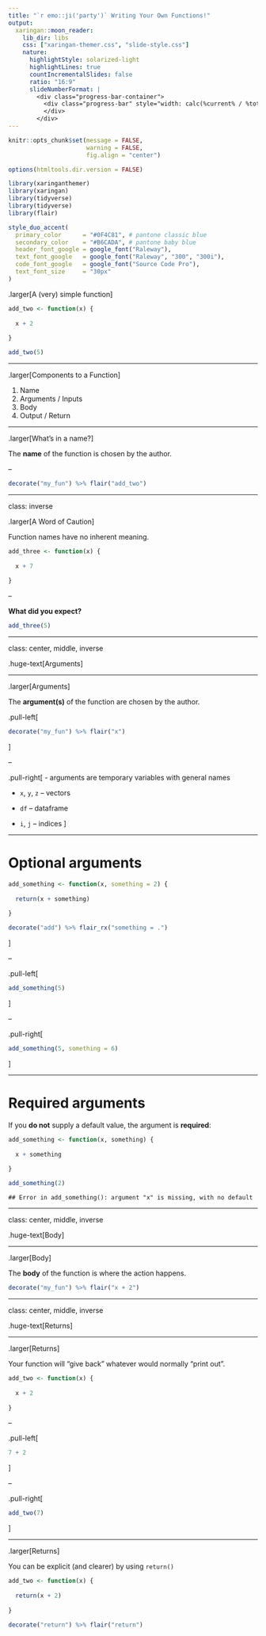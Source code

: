 ```yaml
---
title: "`r emo::ji('party')` Writing Your Own Functions!"
output:
  xaringan::moon_reader:
    lib_dir: libs
    css: ["xaringan-themer.css", "slide-style.css"]
    nature:
      highlightStyle: solarized-light
      highlightLines: true
      countIncrementalSlides: false
      ratio: "16:9"
      slideNumberFormat: |
        <div class="progress-bar-container">
          <div class="progress-bar" style="width: calc(%current% / %total% * 100%);">
          </div>
        </div>
---
```



```r
knitr::opts_chunk$set(message = FALSE, 
                      warning = FALSE, 
                      fig.align = "center")

options(htmltools.dir.version = FALSE)

library(xaringanthemer)
library(xaringan)
library(tidyverse)
library(tidyverse)
library(flair)

style_duo_accent(
  primary_color      = "#0F4C81", # pantone classic blue
  secondary_color    = "#B6CADA", # pantone baby blue
  header_font_google = google_font("Raleway"),
  text_font_google   = google_font("Raleway", "300", "300i"),
  code_font_google   = google_font("Source Code Pro"),
  text_font_size     = "30px"
)
```


.larger[A (very) simple function]

```r
add_two <- function(x) {
  
  x + 2
  
}
```

```r
add_two(5)
```


---

.larger[Components to a Function]

1. Name
2. Arguments / Inputs
3. Body 
4. Output / Return

---

.larger[What's in a name?]

The **name** of the function is chosen by the author.

--

```r

decorate("my_fun") %>% flair("add_two")

```

---

class: inverse 

.larger[A Word of Caution]

Function names have no inherent meaning.

```r
add_three <- function(x) {
  
  x + 7
  
}

```

--

**What did you expect?** 

```r
add_three(5)
```


---

class: center, middle, inverse

.huge-text[Arguments]

---

.larger[Arguments] 

The **argument(s)** of the function are chosen by the author.

.pull-left[
```r

decorate("my_fun") %>% flair("x")

```
]

--

.pull-right[
- arguments are temporary variables with general names

- `x`, `y`, `z` -- vectors

- `df` -- dataframe

- `i`, `j` -- indices
]


---

# Optional arguments


```r


add_something <- function(x, something = 2) {
  
  return(x + something)
  
}


```

```r
decorate("add") %>% flair_rx("something = .")
```
] 

--

.pull-left[
```r
add_something(5)
```

]

--

.pull-right[
```r
add_something(5, something = 6)
```
]

---

# Required arguments

If you **do not** supply a default value, the argument is **required**:

```r
add_something <- function(x, something) {
  
  x + something
  
}

add_something(2)
```

```
## Error in add_something(): argument "x" is missing, with no default
```

---

class: center, middle, inverse

.huge-text[Body]

---

.larger[Body]

The **body** of the function is where the action happens.

```r

decorate("my_fun") %>% flair("x + 2")

```


---

class: center, middle, inverse

.huge-text[Returns]

---

.larger[Returns]

Your function will "give back" whatever would normally "print out".

```r
add_two <- function(x) {
  
  x + 2
  
}
```

--

.pull-left[
```r
7 + 2
```

]

--

.pull-right[
```r
add_two(7)

```
]


---


.larger[Returns]

You can be explicit (and clearer) by using `return()`

```r
add_two <- function(x) {
  
  return(x + 2)
  
}
```


```r

decorate("return") %>% flair("return")

```
